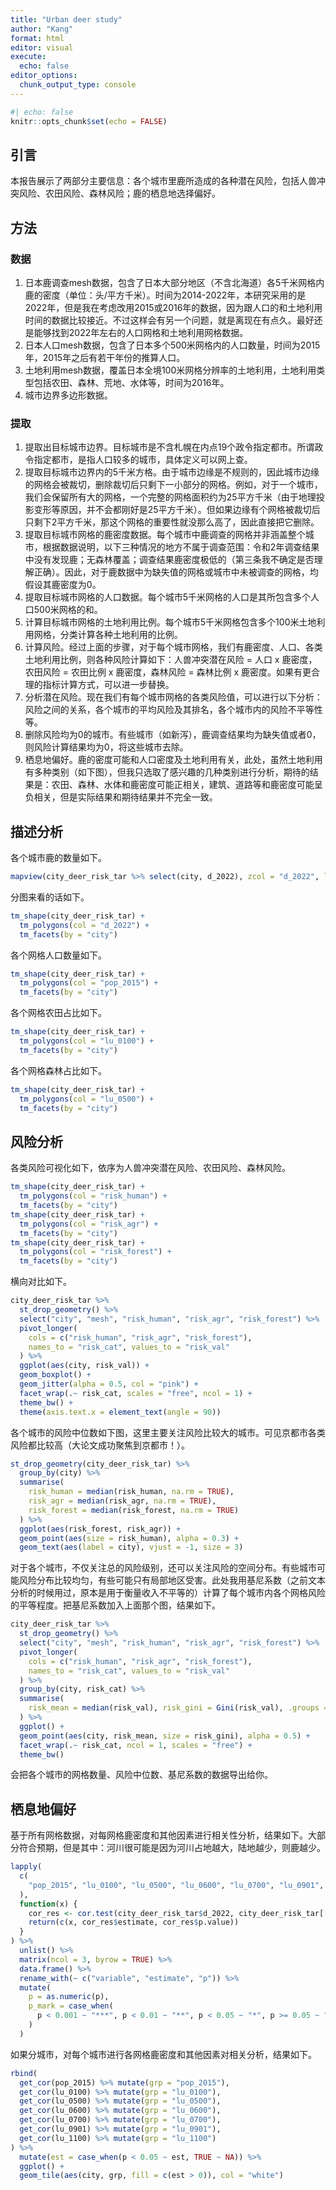 ```yaml
---
title: "Urban deer study"
author: "Kang"
format: html
editor: visual
execute: 
  echo: false
editor_options: 
  chunk_output_type: console
---
```


```r
#| echo: false
knitr::opts_chunk$set(echo = FALSE)
```

## 引言

本报告展示了两部分主要信息：各个城市里鹿所造成的各种潜在风险，包括人兽冲突风险、农田风险、森林风险；鹿的栖息地选择偏好。

## 方法

### 数据

1.  日本鹿调查mesh数据，包含了日本大部分地区（不含北海道）各5千米网格内鹿的密度（单位：头/平方千米）。时间为2014-2022年，本研究采用的是2022年，但是我在考虑改用2015或2016年的数据，因为跟人口的和土地利用时间的数据比较接近。不过这样会有另一个问题，就是离现在有点久。最好还是能够找到2022年左右的人口网格和土地利用网格数据。
2.  日本人口mesh数据，包含了日本多个500米网格内的人口数量，时间为2015年，2015年之后有若干年份的推算人口。
3.  土地利用mesh数据，覆盖日本全境100米网格分辨率的土地利用，土地利用类型包括农田、森林、荒地、水体等，时间为2016年。
4.  城市边界多边形数据。

### 提取

1.  提取出目标城市边界。目标城市是不含札幌在内点19个政令指定都市。所谓政令指定都市，是指人口较多的城市，具体定义可以网上查。
2.  提取目标城市边界内的5千米方格。由于城市边缘是不规则的，因此城市边缘的网格会被裁切，删除裁切后只剩下一小部分的网格。例如，对于一个城市，我们会保留所有大的网格，一个完整的网格面积约为25平方千米（由于地理投影变形等原因，并不会都刚好是25平方千米）。但如果边缘有个网格被裁切后只剩下2平方千米，那这个网格的重要性就没那么高了，因此直接把它删除。
3.  提取目标城市网格的鹿密度数据。每个城市中鹿调查的网格并非涵盖整个城市，根据数据说明，以下三种情况的地方不属于调查范围：令和2年调查结果中没有发现鹿；无森林覆盖；调查结果鹿密度极低的（第三条我不确定是否理解正确）。因此，对于鹿数据中为缺失值的网格或城市中未被调查的网格，均假设其鹿密度为0。
4.  提取目标城市网格的人口数据。每个城市5千米网格的人口是其所包含多个人口500米网格的和。
5.  计算目标城市网格的土地利用比例。每个城市5千米网格包含多个100米土地利用网格，分类计算各种土地利用的比例。
6.  计算风险。经过上面的步骤，对于每个城市网格，我们有鹿密度、人口、各类土地利用比例，则各种风险计算如下：人兽冲突潜在风险 = 人口 x 鹿密度，农田风险 = 农田比例 x 鹿密度，森林风险 = 森林比例 x 鹿密度。如果有更合理的指标计算方式，可以进一步替换。
7.  分析潜在风险。现在我们有每个城市网格的各类风险值，可以进行以下分析：风险之间的关系，各个城市的平均风险及其排名，各个城市内的风险不平等性等。
8.  删除风险均为0的城市。有些城市（如新泻），鹿调查结果均为缺失值或者0，则风险计算结果均为0，将这些城市去除。
9.  栖息地偏好。鹿的密度可能和人口密度及土地利用有关，此处，虽然土地利用有多种类别（如下图），但我只选取了感兴趣的几种类别进行分析，期待的结果是：农田、森林、水体和鹿密度可能正相关，建筑、道路等和鹿密度可能呈负相关，但是实际结果和期待结果并不完全一致。

## 描述分析

各个城市鹿的数量如下。

```r
mapview(city_deer_risk_tar %>% select(city, d_2022), zcol = "d_2022", layer.name = "鹿密度")
```

分图来看的话如下。

```r
tm_shape(city_deer_risk_tar) + 
  tm_polygons(col = "d_2022") + 
  tm_facets(by = "city")
```

各个网格人口数量如下。

```r
tm_shape(city_deer_risk_tar) + 
  tm_polygons(col = "pop_2015") + 
  tm_facets(by = "city")
```

各个网格农田占比如下。

```r
tm_shape(city_deer_risk_tar) + 
  tm_polygons(col = "lu_0100") + 
  tm_facets(by = "city")
```

各个网格森林占比如下。

```r
tm_shape(city_deer_risk_tar) + 
  tm_polygons(col = "lu_0500") + 
  tm_facets(by = "city")
```

## 风险分析

各类风险可视化如下，依序为人兽冲突潜在风险、农田风险、森林风险。

```r
tm_shape(city_deer_risk_tar) + 
  tm_polygons(col = "risk_human") + 
  tm_facets(by = "city")
tm_shape(city_deer_risk_tar) + 
  tm_polygons(col = "risk_agr") + 
  tm_facets(by = "city")
tm_shape(city_deer_risk_tar) + 
  tm_polygons(col = "risk_forest") + 
  tm_facets(by = "city")
```

横向对比如下。

```r
city_deer_risk_tar %>%
  st_drop_geometry() %>%
  select("city", "mesh", "risk_human", "risk_agr", "risk_forest") %>%
  pivot_longer(
    cols = c("risk_human", "risk_agr", "risk_forest"),
    names_to = "risk_cat", values_to = "risk_val"
  ) %>%
  ggplot(aes(city, risk_val)) +
  geom_boxplot() +
  geom_jitter(alpha = 0.5, col = "pink") +
  facet_wrap(.~ risk_cat, scales = "free", ncol = 1) +
  theme_bw() +
  theme(axis.text.x = element_text(angle = 90))
```

各个城市的风险中位数如下图，这里主要关注风险比较大的城市。可见京都市各类风险都比较高（大论文成功聚焦到京都市！）。

```r
st_drop_geometry(city_deer_risk_tar) %>%
  group_by(city) %>%
  summarise(
    risk_human = median(risk_human, na.rm = TRUE),
    risk_agr = median(risk_agr, na.rm = TRUE),
    risk_forest = median(risk_forest, na.rm = TRUE)
  ) %>%
  ggplot(aes(risk_forest, risk_agr)) +
  geom_point(aes(size = risk_human), alpha = 0.3) +
  geom_text(aes(label = city), vjust = -1, size = 3)
```

对于各个城市，不仅关注总的风险级别，还可以关注风险的空间分布。有些城市可能风险分布比较均匀，有些可能只有局部地区受害。此处我用基尼系数（之前文本分析的时候用过，原本是用于衡量收入不平等的）计算了每个城市内各个网格风险的平等程度。把基尼系数加入上面那个图，结果如下。

```r
city_deer_risk_tar %>%
  st_drop_geometry() %>%
  select("city", "mesh", "risk_human", "risk_agr", "risk_forest") %>%
  pivot_longer(
    cols = c("risk_human", "risk_agr", "risk_forest"),
    names_to = "risk_cat", values_to = "risk_val"
  ) %>%
  group_by(city, risk_cat) %>%
  summarise(
    risk_mean = median(risk_val), risk_gini = Gini(risk_val), .groups = "drop"
  ) %>%
  ggplot() +
  geom_point(aes(city, risk_mean, size = risk_gini), alpha = 0.5) +
  facet_wrap(.~ risk_cat, ncol = 1, scales = "free") +
  theme_bw()
```

会把各个城市的网格数量、风险中位数、基尼系数的数据导出给你。

## 栖息地偏好

基于所有网格数据，对每网格鹿密度和其他因素进行相关性分析，结果如下。大部分符合预期，但是其中：河川很可能是因为河川占地越大，陆地越少，则鹿越少。

```r
lapply(
  c(
    "pop_2015", "lu_0100", "lu_0500", "lu_0600", "lu_0700", "lu_0901", "lu_1100"
  ), 
  function(x) {
    cor_res <- cor.test(city_deer_risk_tar$d_2022, city_deer_risk_tar[[x]])
    return(c(x, cor_res$estimate, cor_res$p.value))
  }
) %>% 
  unlist() %>% 
  matrix(ncol = 3, byrow = TRUE) %>% 
  data.frame() %>% 
  rename_with(~ c("variable", "estimate", "p")) %>% 
  mutate(
    p = as.numeric(p), 
    p_mark = case_when(
      p < 0.001 ~ "***", p < 0.01 ~ "**", p < 0.05 ~ "*", p >= 0.05 ~ ""
    )
  )
```

如果分城市，对每个城市进行各网格鹿密度和其他因素对相关分析，结果如下。

```r
rbind(
  get_cor(pop_2015) %>% mutate(grp = "pop_2015"),
  get_cor(lu_0100) %>% mutate(grp = "lu_0100"),
  get_cor(lu_0500) %>% mutate(grp = "lu_0500"),
  get_cor(lu_0600) %>% mutate(grp = "lu_0600"),
  get_cor(lu_0700) %>% mutate(grp = "lu_0700"),
  get_cor(lu_0901) %>% mutate(grp = "lu_0901"),
  get_cor(lu_1100) %>% mutate(grp = "lu_1100")
) %>%
  mutate(est = case_when(p < 0.05 ~ est, TRUE ~ NA)) %>%
  ggplot() +
  geom_tile(aes(city, grp, fill = c(est > 0)), col = "white")
```

